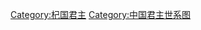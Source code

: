 <center>
{{chart/start}}
{{chart| Dlo | Dlo=[[杞東樓公|杞東樓公]]}}
{{chart| |!| |}}
{{chart| Xlo | Xlo=[[杞西樓公|杞西樓公]]}}
{{chart| |!| |}}
{{chart| Tig | Tig=[[杞題公|杞題公]]}}
{{chart| |!| |}}
{{chart| mqu | mqu=[[杞謀娶公|杞謀娶公]]}}
{{chart| |!| |}}
{{chart| wug | wug=[[杞武公|杞武公]]<br>?-'''前751-前704'''}}
{{chart| |!| |}}
{{chart| mqu | mqu=[[杞靖公|杞靖公]]<br>?-'''前704-前681'''}}
{{chart| |!| |}}
{{chart| wug | wug=[[杞共公|杞共公]]<br>?-'''前681-前673'''}}
{{chart| |!| |}}
{{chart| deg | deg=[[杞德公|杞德公]]<br>?-'''前673-前655'''}}
{{chart| |)|-|-|-|.| |}}
{{chart| che | | hua | | | che=[[杞成公|杞成公]]<br>?-'''前655-前637'''|hua=[[杞桓公|杞桓公]]<br>?-'''前637-前567'''}}
{{chart| |,|-|-|-|+|-|-|-|.|}}
{{chart| xia | | wen | | pin | xia=[[杞孝公|杞孝公]]<br>?-'''前567-前550'''|wen=[[杞文公|杞文公]]<br>?-'''前550-前536'''|pin=[[杞平公|杞平公]]<br>?-'''前536-前518'''}}
{{chart| | | | | | | | | |!| |}}
{{chart| | | | | | | | | dia |dia=[[杞悼公|杞悼公]]<br>?-'''前518-前506'''}}
{{chart| | |,|-|-|-|-|-|-|(| | | |}}
{{chart| | yin | | | | | xig |yin=[[杞隱公|杞隱公]]<br>?-'''前506'''|xig=[[杞僖公|杞僖公]]<br>?-'''前506-前487'''}}
{{chart| | | | | | | | | |)|-|-|-|.| |}}
{{chart| | | | | | | | | min | | aig | min=[[杞湣公|杞湣公]]<br>?-'''前487-前471'''|aig=[[杞哀公|杞哀公]]<br>?-'''前471-前461'''}}
{{chart| | | | | | | | | | | | | |!| |}}
{{chart| | | | | | | | | | | | | chu |chu=[[杞出公|杞出公]]<br>?-'''前461-前449'''}}
{{chart| | | | | | | | | | | | | |!| |}}
{{chart| | | | | | | | | | | | | jia |jia=[[杞簡公|杞簡公]]<br>?-'''前449-前445'''}}
{{chart/end}}
</center>
{{杞国君主}}
{{中国君主世系图}} 

[[Category:杞国君主|Category:杞国君主]]
[[Category:中国君主世系图|Category:中国君主世系图]]